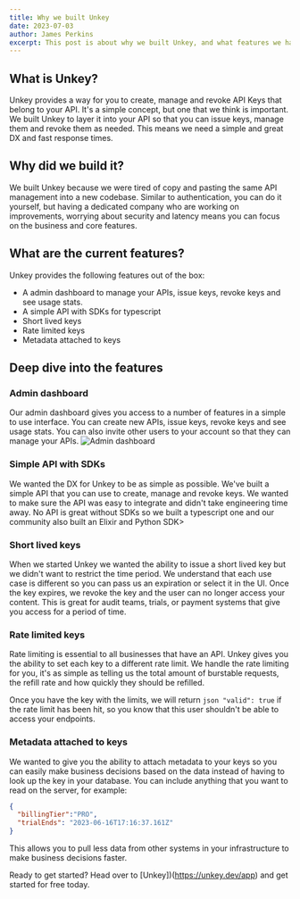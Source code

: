 ```yaml
---
title: Why we built Unkey
date: 2023-07-03
author: James Perkins
excerpt: This post is about why we built Unkey, and what features we have.
---
```


## What is Unkey?
Unkey provides a way for you to create, manage and revoke API Keys that belong to your API. It's a simple concept, but one that we think is important. We built Unkey to layer it into your API so that you can issue keys, manage them and revoke them as needed. This means we need a simple and great DX and fast response times. 

## Why did we build it?
We built Unkey because we were tired of copy and pasting the same API management into a new codebase. Similar to authentication, you can do it yourself, but having a dedicated company who are working on improvements, worrying about security and latency means you can focus on the business and core features.

## What are the current features?

Unkey provides the following features out of the box:

- A admin dashboard to manage your APIs, issue keys, revoke keys and see usage stats.
- A simple API with SDKs for typescript
- Short lived keys
- Rate limited keys
- Metadata attached to keys

## Deep dive into the features

### Admin dashboard
Our admin dashboard gives you access to a number of features in a simple to use interface. You can create new APIs, issue keys, revoke keys and see usage stats. You can also invite other users to your account so that they can manage your APIs.
![Admin dashboard](/images/blog-images/admin-dashboard.png)

### Simple API with SDKs

We wanted the DX for Unkey to be as simple as possible. We've built a simple API that you can use to create, manage and revoke keys. We wanted to make sure the API was easy to integrate and didn't take engineering time away. 
No API is great without SDKs so we built a typescript one and our community also built an Elixir and Python SDK>

  

### Short lived keys

When we started Unkey we wanted the ability to issue a short lived key but we didn't want to restrict the time period. We understand that each use case is different so you can pass us an expiration or select it in the UI. 
Once the key expires, we revoke the key and the user can no longer access your content. This is great for audit teams, trials, or payment systems that give you access for a period of time.

  

### Rate limited keys

  
Rate limiting is essential to all businesses that have an API. Unkey gives you the ability to set each key to a different rate limit. We handle the rate limiting for you, it's as simple as telling us the total amount of burstable requests, the refill rate and how quickly they should be refilled. 

Once you have the key with the limits, we will return `json
"valid": true` if the rate limit has been hit, so you know that this user shouldn't be able to access your endpoints. 

### Metadata attached to keys  

We wanted to give you the ability to attach metadata to your keys so you can easily make business decisions based on the data instead of having to look up the key in your database. You can include anything that you want to read on the server, for example:
```json
{
  "billingTier":"PRO",
  "trialEnds": "2023-06-16T17:16:37.161Z"
}
```

This allows you to pull less data from other systems in your infrastructure to make business decisions faster. 

Ready to get started? Head over to [Unkey])(https://unkey.dev/app) and get started for free today. 